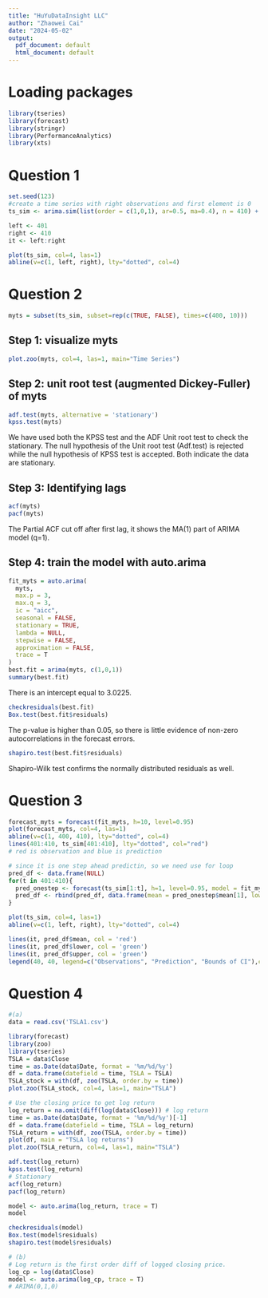 ---
title: "HuYuDataInsight LLC"
author: "Zhaowei Cai"
date: "2024-05-02"
output:
  pdf_document: default
  html_document: default
---


# Loading packages
```{r}
library(tseries)
library(forecast)
library(stringr)
library(PerformanceAnalytics)
library(xts)
```

# Question 1
```{r}
set.seed(123)
#create a time series with right observations and first element is 0
ts_sim <- arima.sim(list(order = c(1,0,1), ar=0.5, ma=0.4), n = 410) + 3

left <- 401
right <- 410
it <- left:right
```


```{r}
plot(ts_sim, col=4, las=1)
abline(v=c(1, left, right), lty="dotted", col=4)
```

# Question 2


```{r}
myts = subset(ts_sim, subset=rep(c(TRUE, FALSE), times=c(400, 10)))
```

## Step 1: visualize myts
```{r}
plot.zoo(myts, col=4, las=1, main="Time Series")
```
## Step 2: unit root test (augmented Dickey-Fuller) of myts
```{r}
adf.test(myts, alternative = 'stationary')
kpss.test(myts)
```
We have used both the KPSS test and the ADF Unit root test to check the stationary. The null hypothesis of the Unit root test (Adf.test) is rejected while the null hypothesis of KPSS test is accepted.
Both indicate the data are stationary.

## Step 3: Identifying lags
```{r}
acf(myts)
pacf(myts)
```
The Partial ACF cut off after first lag, it shows the MA(1) part of ARIMA model (q=1).

## Step 4: train the model with auto.arima
```{r}
fit_myts = auto.arima(
  myts,
  max.p = 3,
  max.q = 3,
  ic = "aicc",
  seasonal = FALSE,
  stationary = TRUE,
  lambda = NULL,
  stepwise = FALSE,
  approximation = FALSE,
  trace = T
)
best.fit = arima(myts, c(1,0,1))
summary(best.fit)
```
There is an intercept equal to 3.0225.

```{r}
checkresiduals(best.fit)
Box.test(best.fit$residuals)
```
The p-value is higher than 0.05, so there is little evidence of non-zero autocorrelations in the forecast errors.

```{r}
shapiro.test(best.fit$residuals)
```
Shapiro-Wilk test confirms the normally distributed residuals as well.


# Question 3

```{r}
forecast_myts = forecast(fit_myts, h=10, level=0.95)
plot(forecast_myts, col=4, las=1)
abline(v=c(1, 400, 410), lty="dotted", col=4)
lines(401:410, ts_sim[401:410], lty="dotted", col="red")
# red is observation and blue is prediction
```

```{r}
# since it is one step ahead predictin, so we need use for loop
pred_df <- data.frame(NULL)
for(t in 401:410){
  pred_onestep <- forecast(ts_sim[1:t], h=1, level=0.95, model = fit_myts)
  pred_df <- rbind(pred_df, data.frame(mean = pred_onestep$mean[1], lower = pred_onestep$lower[1], upper = pred_onestep$upper[1]))
}
```

```{r}
plot(ts_sim, col=4, las=1)
abline(v=c(1, left, right), lty="dotted", col=4)

lines(it, pred_df$mean, col = 'red')
lines(it, pred_df$lower, col = 'green')
lines(it, pred_df$upper, col = 'green')
legend(40, 40, legend=c("Observations", "Prediction", "Bounds of CI"),col=c("blue", "red", "green"),lty = 1, cex=0.8)
```


# Question 4

```{r}
#(a)
data = read.csv('TSLA1.csv')

library(forecast)
library(zoo)
library(tseries)
TSLA = data$Close
time = as.Date(data$Date, format = '%m/%d/%y')
df = data.frame(datefield = time, TSLA = TSLA)
TSLA_stock = with(df, zoo(TSLA, order.by = time))
plot.zoo(TSLA_stock, col=4, las=1, main="TSLA")

# Use the closing price to get log return
log_return = na.omit(diff(log(data$Close))) # log return
time = as.Date(data$Date, format = '%m/%d/%y')[-1]
df = data.frame(datefield = time, TSLA = log_return)
TSLA_return = with(df, zoo(TSLA, order.by = time))
plot(df, main = "TSLA log returns")
plot.zoo(TSLA_return, col=4, las=1, main="TSLA")

adf.test(log_return)
kpss.test(log_return)
# Stationary
acf(log_return)
pacf(log_return)

model <- auto.arima(log_return, trace = T)
model

checkresiduals(model)
Box.test(model$residuals)
shapiro.test(model$residuals)

# (b)
# Log return is the first order diff of logged closing price.
log_cp = log(data$Close)
model <- auto.arima(log_cp, trace = T)
# ARIMA(0,1,0)
```